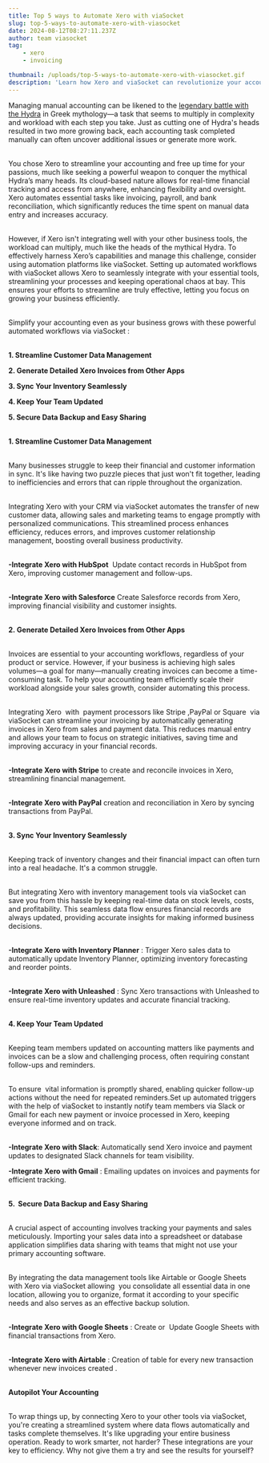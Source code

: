 ```yaml
---
title: Top 5 ways to Automate Xero with viaSocket
slug: top-5-ways-to-automate-xero-with-viasocket
date: 2024-08-12T08:27:11.237Z
author: team viasocket
tag:
    - xero
    - invoicing

thumbnail: /uploads/top-5-ways-to-automate-xero-with-viasocket.gif
description: 'Learn how Xero and viaSocket can revolutionize your accounting practices. Automate tedious tasks and focus on growing your business. '
---
```


Managing manual accounting can be likened to the [legendary battle with the Hydra](https://en.wikipedia.org/wiki/Lernaean_Hydra#:~:text=The%20Hydra's%20one%20immortal%20head,his%20second%20task%20was%20complete.) in Greek mythology—a task that seems to multiply in complexity and workload with each step you take. Just as cutting one of Hydra's heads resulted in two more growing back, each accounting task completed manually can often uncover additional issues or generate more work.<br/> <br/>

You chose Xero to streamline your accounting and free up time for your passions, much like seeking a powerful weapon to conquer the mythical Hydra’s many heads. Its cloud-based nature allows for real-time financial tracking and access from anywhere, enhancing flexibility and oversight. Xero automates essential tasks like invoicing, payroll, and bank reconciliation, which significantly reduces the time spent on manual data entry and increases accuracy.<br/> <br/>

However, if Xero isn't integrating well with your other business tools, the workload can multiply, much like the heads of the mythical Hydra. To effectively harness Xero’s capabilities and manage this challenge, consider using automation platforms like viaSocket. Setting up automated workflows with viaSocket allows Xero to seamlessly integrate with your essential tools, streamlining your processes and keeping operational chaos at bay. This ensures your efforts to streamline are truly effective, letting you focus on growing your business efficiently.<br/> <br/>

Simplify your accounting even as your business grows with these powerful automated workflows via viaSocket :<br/> <br/>

**1. Streamline Customer Data Management**

**2. Generate Detailed Xero Invoices from Other Apps**

**3. Sync Your Inventory Seamlessly**

**4. Keep Your Team Updated**

**5. Secure Data Backup and Easy Sharing**<br/> <br/>

**1. Streamline Customer Data Management<a id="streamline-customer-data-management"></a>**<br/> <br/>

Many businesses struggle to keep their financial and customer information in sync. It's like having two puzzle pieces that just won't fit together, leading to inefficiencies and errors that can ripple throughout the organization.<br/> <br/>

Integrating Xero with your CRM via viaSocket automates the transfer of new customer data, allowing sales and marketing teams to engage promptly with personalized communications. This streamlined process enhances efficiency, reduces errors, and improves customer relationship management, boosting overall business productivity.<br/> <br/>

**-Integrate Xero with HubSpot**  Update contact records in HubSpot from Xero, improving customer management and follow-ups.<br/> <br/>

**-Integrate Xero with Salesforce** Create Salesforce records from Xero, improving financial visibility and customer insights.<br/> <br/>

**2. Generate Detailed Xero Invoices from Other Apps<a id="generate-detailed-xero-invoices-from-other-apps"></a>**<br/> <br/>

Invoices are essential to your accounting workflows, regardless of your product or service. However, if your business is achieving high sales volumes—a goal for many—manually creating invoices can become a time-consuming task. To help your accounting team efficiently scale their workload alongside your sales growth, consider automating this process.<br/> <br/>

Integrating Xero  with  payment processors like Stripe ,PayPal or Square  via viaSocket can streamline your invoicing by automatically generating invoices in Xero from sales and payment data. This reduces manual entry and allows your team to focus on strategic initiatives, saving time and improving accuracy in your financial records.<br/> <br/>

**-Integrate Xero with Stripe** to create and reconcile invoices in Xero, streamlining financial management.<br/> <br/>

**-Integrate Xero with PayPal** creation and reconciliation in Xero by syncing transactions from PayPal.<br/> <br/>

**3. Sync Your Inventory Seamlessly<a id="sync-your-inventory-seamlessly"></a>**<br/> <br/>

Keeping track of inventory changes and their financial impact can often turn into a real headache. It's a common struggle.<br/> <br/>

But integrating Xero with inventory management tools via viaSocket can save you from this hassle by keeping real-time data on stock levels, costs, and profitability. This seamless data flow ensures financial records are always updated, providing accurate insights for making informed business decisions.<br/> <br/>

**-Integrate Xero with Inventory Planner** : Trigger Xero sales data to automatically update Inventory Planner, optimizing inventory forecasting and reorder points.<br/> <br/>

**-Integrate Xero with Unleashed** : Sync Xero transactions with Unleashed to ensure real-time inventory updates and accurate financial tracking.<br/> <br/>

**4. Keep Your Team Updated<a id="keep-your-team-updated"></a>**<br/> <br/>

Keeping team members updated on accounting matters like payments and invoices can be a slow and challenging process, often requiring constant follow-ups and reminders.<br/> <br/>

To ensure  vital information is promptly shared, enabling quicker follow-up actions without the need for repeated reminders.Set up automated triggers with the help of viaSocket to instantly notify team members via Slack or Gmail for each new payment or invoice processed in Xero, keeping everyone informed and on track.<br/> <br/>

**-Integrate Xero with Slack**: Automatically send Xero invoice and payment updates to designated Slack channels for team visibility.

**-Integrate Xero with Gmail** : Emailing updates on invoices and payments for efficient tracking.<br/> <br/>

**5.  Secure Data Backup and Easy Sharing<a id="secure-data-backup-and-easy-sharing"></a>**<br/> <br/>

A crucial aspect of accounting involves tracking your payments and sales meticulously. Importing your sales data into a spreadsheet or database application simplifies data sharing with teams that might not use your primary accounting software.<br/> <br/>

By integrating the data management tools like Airtable or Google Sheets with Xero via viaSocket allowing  you consolidate all essential data in one location, allowing you to organize, format it according to your specific needs and also serves as an effective backup solution.<br/> <br/>

**-Integrate Xero with Google Sheets** : Create or  Update Google Sheets with financial transactions from Xero.<br/> <br/>

**-Integrate Xero with Airtable** : Creation of table for every new transaction whenever new invoices created .<br/> <br/>

**Autopilot Your Accounting**<br/> <br/>

To wrap things up, by connecting Xero to your other tools via viaSocket, you're creating a streamlined system where data flows automatically and tasks complete themselves. It's like upgrading your entire business operation. Ready to work smarter, not harder? These integrations are your key to efficiency. Why not give them a try and see the results for yourself?

